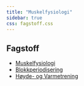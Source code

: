 ```yaml
---
title: "Muskelfysiologi"
sidebar: true
css: fagstoff.css
---
```


::: {.sidebar}
## Fagstoff

- [Muskelfysiologi](Muskelfysiologi.html)
- [Blokkperiodisering](Blokkperiodisering.html)
- [Høyde- og Varmetrening](HøydeVarmetrening.html)
:::